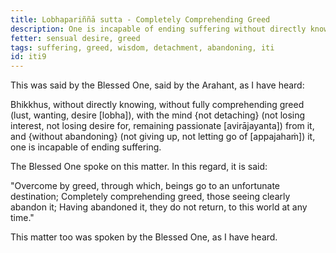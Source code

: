 ```yaml
---
title: Lobhapariññā sutta - Completely Comprehending Greed
description: One is incapable of ending suffering without directly knowing, not completely comprehending greed, without the mind not detaching from it and without abandoning it. One is capable of ending suffering by directly knowing, by fully comprehending greed, with the mind detaching from it, and by abandoning it.
fetter: sensual desire, greed
tags: suffering, greed, wisdom, detachment, abandoning, iti
id: iti9
---
```


This was said by the Blessed One, said by the Arahant, as I have heard:

Bhikkhus, without directly knowing, without fully comprehending greed (lust, wanting, desire [lobha]), with the mind \{not detaching} (not losing interest, not losing desire for, remaining passionate [avirājayanta]) from it, and \{without abandoning} (not giving up, not letting go of [appajahaṁ]) it, one is incapable of ending suffering.

The Blessed One spoke on this matter. In this regard, it is said:

"Overcome by greed, through which,
beings go to an unfortunate destination;
Completely comprehending greed,
those seeing clearly abandon it;
Having abandoned it, they do not return,
to this world at any time."

This matter too was spoken by the Blessed One, as I have heard.